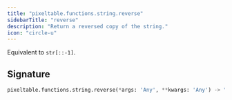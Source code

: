 ```yaml
---
title: "pixeltable.functions.string.reverse"
sidebarTitle: "reverse"
description: "Return a reversed copy of the string."
icon: "circle-u"
---
```

Equivalent to `str[::-1]`.


## Signature

```python
pixeltable.functions.string.reverse(*args: 'Any', **kwargs: 'Any') -> "'exprs.FunctionCall'"
```

